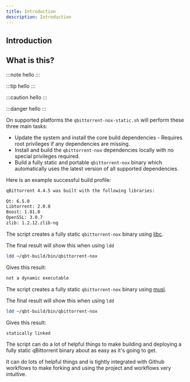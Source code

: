 ```yaml
---
title: Introduction
description: Introduction
---
```



<Advanced client:only>

## Introduction

## What is this?
:::note
hello
:::

:::tip
hello
:::

:::caution
hello
:::

:::danger
hello
:::
</Advanced>


On supported platforms the `qbittorrent-nox-static.sh` will perform these three main tasks:

- Update the system and install the core build dependencies - Requires root privileges if any dependencies are missing.
- Install and build the `qbittorrent-nox` dependencies locally with no special privileges required.
- Build a fully static and portable `qbittorrent-nox` binary which automatically uses the latest version of all supported dependencies.

Here is an example successful build profile:

```txt
qBittorrent 4.4.5 was built with the following libraries:

Qt: 6.5.0
Libtorrent: 2.0.8
Boost: 1.81.0
OpenSSL: 3.0.7
zlib: 1.2.12.zlib-ng
```

<Tabs>
  <TabItem label="Debian and Ubuntu Linux">

The script creates a fully static `qbittorrent-nox` binary using [libc](https://www.gnu.org/software/libc/).

The final result will show this when using `ldd`

```bash
ldd ~/qbt-build/bin/qbittorrent-nox
```

Gives this result:

```bash
not a dynamic executable
```

</TabItem>

<TabItem label="Alpine Linux">

The script creates a fully static `qbittorrent-nox` binary using [musl](https://wiki.musl-libc.org/).

The final result will show this when using `ldd`

```bash
ldd ~/qbt-build/bin/qbittorrent-nox
```

Gives this result:

```bash
statically linked
```

</TabItem>
</Tabs>

The script can do a lot of helpful things to make building and deploying a fully static qBittorrent binary about as easy as it's going to get.

It can do lots of helpful things and is tightly integrated with Github workflows to make forking and using the project and workflows very intuitive.
